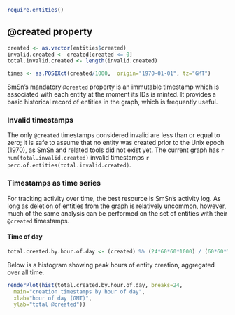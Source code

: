 ```r
require.entities()
```

## @created property

```r
created <- as.vector(entities$created)
invalid.created <- created[created <= 0]
total.invalid.created <- length(invalid.created)

times <- as.POSIXct(created/1000,  origin="1970-01-01", tz="GMT")
```

SmSn's mandatory `@created` property is an immutable timestamp which is associated with each entity at the moment its IDs is minted. It provides a basic historical record of entities in the graph, which is frequently useful.

### Invalid timestamps

The only `@created` timestamps considered invalid are less than or equal to zero; it is safe to assume that no entity was created prior to the Unix epoch (1970), as SmSn and related tools did not exist yet.
The current graph has `r num(total.invalid.created)` invalid timestamps `r perc.of.entities(total.invalid.created)`.

### Timestamps as time series

For tracking activity over time, the best resource is SmSn's activity log. As long as deletion of entities from the graph is relatively uncommon, however, much of the same analysis can be performed on the set of entities with their `@created` timestamps.

#### Time of day

```r
total.created.by.hour.of.day <- (created) %% (24*60*60*1000) / (60*60*1000)
```

Below is a histogram showing peak hours of entity creation, aggregated over all time.

```r
renderPlot(hist(total.created.by.hour.of.day, breaks=24,
  main="creation timestamps by hour of day",
  xlab="hour of day (GMT)",
  ylab="total @created"))
```

